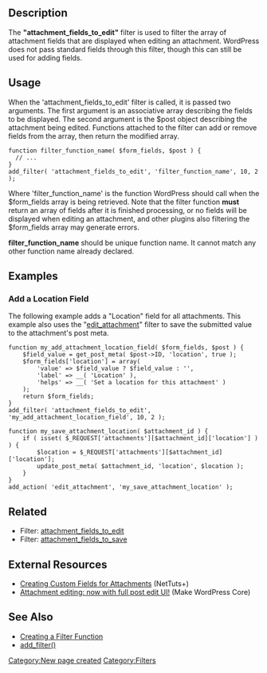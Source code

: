 {{Stub}}
==Description==
The <b>"attachment_fields_to_edit"</b> filter is used to filter the array of attachment fields that are displayed when editing an attachment. WordPress does not pass standard fields through this filter, though this can still be used for adding fields.

==Usage==

When the 'attachment_fields_to_edit' filter is called, it is passed two arguments. The first argument is an associative array describing the fields to be displayed. The second argument is the $post object describing the attachment being edited. Functions attached to the filter can add or remove fields from the array, then return the modified array.

<pre>
function filter_function_name( $form_fields, $post ) {
  // ...
}
add_filter( 'attachment_fields_to_edit', 'filter_function_name', 10, 2 );
</pre>

Where 'filter_function_name' is the function WordPress should call when the $form_fields array is being retrieved. Note that the filter function <b>must</b> return an array of fields after it is finished processing, or no fields will be displayed when editing an attachment, and other plugins also filtering the $form_fields array may generate errors.

'''filter_function_name''' should be unique function name. It cannot match any other function name already declared.

==Examples==

===Add a Location Field===

The following example adds a "Location" field for all attachments. This example also uses the "[[Plugin_API/Action_Reference/edit_attachment|edit_attachment]]" filter to save the submitted value to the attachment's post meta.

<pre>
function my_add_attachment_location_field( $form_fields, $post ) {
    $field_value = get_post_meta( $post->ID, 'location', true );
    $form_fields['location'] = array(
        'value' => $field_value ? $field_value : '',
        'label' => __( 'Location' ),
        'helps' => __( 'Set a location for this attachment' )
    );
    return $form_fields;
}
add_filter( 'attachment_fields_to_edit', 'my_add_attachment_location_field', 10, 2 );

function my_save_attachment_location( $attachment_id ) {
    if ( isset( $_REQUEST['attachments'][$attachment_id]['location'] ) ) {
        $location = $_REQUEST['attachments'][$attachment_id]['location'];
        update_post_meta( $attachment_id, 'location', $location );
    }
}
add_action( 'edit_attachment', 'my_save_attachment_location' );
</pre>

==Related==
* Filter: [[Plugin_API/Filter_Reference/attachment_fields_to_edit|attachment_fields_to_edit]]
* Filter: [[Plugin_API/Filter_Reference/attachment_fields_to_save|attachment_fields_to_save]]

==External Resources==
* [http://net.tutsplus.com/tutorials/wordpress/creating-custom-fields-for-attachments-in-wordpress/ Creating Custom Fields for Attachments] (NetTuts+)
* [https://make.wordpress.org/core/2012/12/12/attachment-editing-now-with-full-post-edit-ui/ Attachment editing: now with full post edit UI!] (Make WordPress Core)

==See Also==
* [[Plugin_API#Create_a_Filter_Function|Creating a Filter Function]]
* [[Function_Reference/add_filter|add_filter()]]

[[Category:New page created]]
[[Category:Filters]]